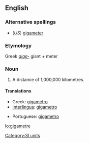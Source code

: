 ==English==

===Alternative spellings===
* (''US'') [[gigameter]]

===Etymology===
Greek ''[[giga-]]'' giant + meter

===Noun===
{{en-noun}}

# {{chiefly|International|British|Canadian}} A distance of 1,000,000 kilometres.

====Translations====
{{trans-top|a distance of 1,000,000 kilometres}}
* Greek: [[gigametro]]
* [[Interlingua]]: [[gigametro]]
{{trans-mid}}
* Portuguese: [[gigametro]]
{{trans-bottom}}

[[Category:SI units]]

[[lo:gigametre]]